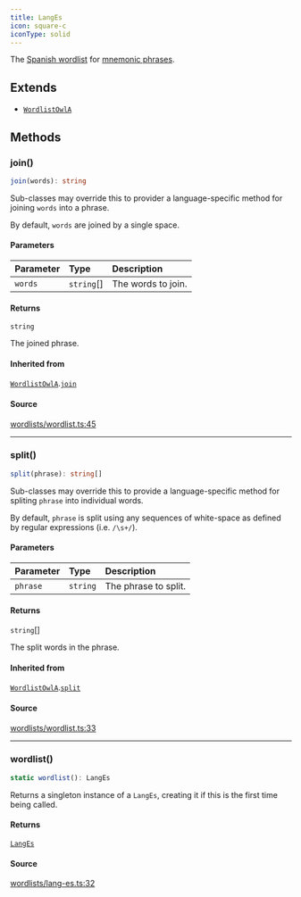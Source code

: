 ```yaml
---
title: LangEs
icon: square-c
iconType: solid
---
```


The [Spanish wordlist](https://github.com/bitcoin/bips/blob/master/bip-0039/spanish.txt) for [mnemonic
phrases](https://en.bitcoin.it/wiki/BIP_0039).

## Extends

- [`WordlistOwlA`](/sdk/content/classes/WordlistOwlA)

## Methods

### join()

```ts
join(words): string
```

Sub-classes may override this to provider a language-specific method for joining `words` into a phrase.

By default, `words` are joined by a single space.

#### Parameters

| Parameter | Type | Description |
| :------ | :------ | :------ |
| `words` | `string`[] | The words to join. |

#### Returns

`string`

The joined phrase.

#### Inherited from

[`WordlistOwlA`](/sdk/content/classes/WordlistOwlA).[`join`](/sdk/content/classes/WordlistOwlA#join)

#### Source

[wordlists/wordlist.ts:45](https://github.com/dominant-strategies/quais.js/blob/265429340b9a59debf8c98d9d1d84e14225d65d8/src/wordlists/wordlist.ts#L45)

***

### split()

```ts
split(phrase): string[]
```

Sub-classes may override this to provide a language-specific method for spliting `phrase` into individual words.

By default, `phrase` is split using any sequences of white-space as defined by regular expressions (i.e.
`/\s+/`).

#### Parameters

| Parameter | Type | Description |
| :------ | :------ | :------ |
| `phrase` | `string` | The phrase to split. |

#### Returns

`string`[]

The split words in the phrase.

#### Inherited from

[`WordlistOwlA`](/sdk/content/classes/WordlistOwlA).[`split`](/sdk/content/classes/WordlistOwlA#split)

#### Source

[wordlists/wordlist.ts:33](https://github.com/dominant-strategies/quais.js/blob/265429340b9a59debf8c98d9d1d84e14225d65d8/src/wordlists/wordlist.ts#L33)

***

### wordlist()

```ts
static wordlist(): LangEs
```

Returns a singleton instance of a `LangEs`, creating it if this is the first time being called.

#### Returns

[`LangEs`](/sdk/content/classes/LangEs)

#### Source

[wordlists/lang-es.ts:32](https://github.com/dominant-strategies/quais.js/blob/265429340b9a59debf8c98d9d1d84e14225d65d8/src/wordlists/lang-es.ts#L32)
